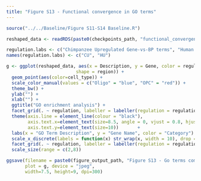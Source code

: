 ```yaml
---
title: "Figure S13 - Functional convergence in GO terms"
---
```


```r
source("../../Baseline/Figure S11-S14 Baseline.R")
```

```r

reshaped_data <- readRDS(paste0(checkpoints_path, "functional_convergence_GO_table.rds"))

```

```r

regulation.labs <- c("Chimpanzee Upregulated Gene-vs-BP terms", "Human Upregulated Gene-vs-BP terms")
names(regulation.labs) <- c("CU", "HU")

g <- ggplot(reshaped_data, aes(x = Description, y = Gene, color = regulation_category,
                          shape = region)) +
  geom_point(aes(color=cell_type)) +
  scale_color_manual(values = c("Oligo" = "blue", "OPC" = "red")) +
  theme_bw() + 
  ylab("") + 
  xlab("") + 
  ggtitle("GO enrichment analysis") +
  facet_grid(. ~ regulation, labeller = labeller(regulation = regulation.labs))   +
  theme(axis.line = element_line(colour = "black"),
        axis.text.x=element_text(size=8.5, angle = 0, vjust = 0.8, hjust = 0.5),
        axis.text.y=element_text(size=10))       +
  labs(x = "GO Term Description", y = "Gene Name", color = "Category")            +
  scale_x_discrete(labels = function(x) str_wrap(x, width = 10), drop = FALSE)    +
  facet_grid(. ~ regulation, labeller = labeller(regulation = regulation.labs))   +
  scale_size(range = c(2,8))

ggsave(filename = paste0(figure_output_path, "Figure S13 - Go terms common to human and chimpanzees.jpg"), 
       plot = g, device = "jpeg",
       width=7.5, height=9, dpi=300)
 
```

